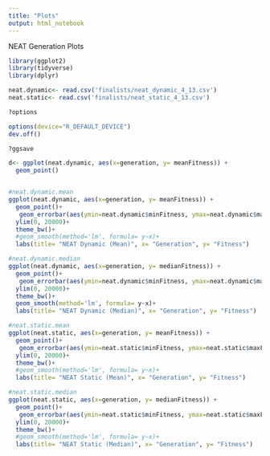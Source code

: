```yaml
---
title: "Plots"
output: html_notebook
---
```




NEAT Generation Plots
```r
library(ggplot2)
library(tidyverse)
library(dplyr)

neat.dynamic<- read.csv('finalists/neat_dynamic_4_13.csv')
neat.static<- read.csv('finalists/neat_static_4_13.csv')

?options

options(device="R_DEFAULT_DEVICE")
dev.off()

?ggsave

d<- ggplot(neat.dynamic, aes(x=generation, y= meanFitness)) + 
  geom_point()


#neat.dynamic.mean
ggplot(neat.dynamic, aes(x=generation, y= meanFitness)) + 
  geom_point()+
   geom_errorbar(aes(ymin=neat.dynamic$minFitness, ymax=neat.dynamic$maxFitness), width = .2)+
  ylim(0, 20000)+
  theme_bw()+
  #geom_smooth(method='lm', formula= y~x)+
  labs(title= "NEAT Dynamic (Mean)", x= "Generation", y= "Fitness")
```

```r
#neat.dynamic.median
ggplot(neat.dynamic, aes(x=generation, y= medianFitness)) + 
  geom_point()+
   geom_errorbar(aes(ymin=neat.dynamic$minFitness, ymax=neat.dynamic$maxFitness), width = .2)+
  ylim(0, 20000)+
  theme_bw()+
  geom_smooth(method='lm', formula= y~x)+
  labs(title= "NEAT Dynamic (Median)", x= "Generation", y= "Fitness")
```

```r
#neat.static.mean
ggplot(neat.static, aes(x=generation, y= meanFitness)) + 
  geom_point()+
   geom_errorbar(aes(ymin=neat.static$minFitness, ymax=neat.static$maxFitness), width = .2)+
  ylim(0, 20000)+
  theme_bw()+
  #geom_smooth(method='lm', formula= y~x)+
  labs(title= "NEAT Static (Mean)", x= "Generation", y= "Fitness")
```

```r
#neat.static.median
ggplot(neat.static, aes(x=generation, y= medianFitness)) + 
  geom_point()+
   geom_errorbar(aes(ymin=neat.static$minFitness, ymax=neat.static$maxFitness), width = .2)+
  ylim(0, 20000)+
  theme_bw()+
  #geom_smooth(method='lm', formula= y~x)+
  labs(title= "NEAT Static (Median)", x= "Generation", y= "Fitness")
```